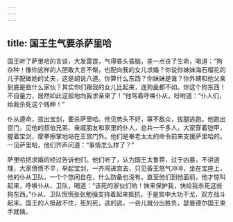 ```yaml
---
---
---
```

title: 国王生气要杀萨里哈
---




国王听了萨里哈的言谈，大发雷霆，气得昏头昏脑，差一点丧了生命，喝道：“狗杂种！像你这样的人胆敢大言不惭，也配向我的女儿求婚？你说你妹妹海石榴花的儿子配做她的丈夫，这是胡说八道。你算什么东西？你妹妹是谁？你外甥和他父亲到底是些什么家伙？其实你们跟我的女儿比起来，连狗彘都不如。你这个狗东西！不自量力，居然如此这般地向我求亲来了！”他骂着呼唤仆从，吩咐道：“仆人们，给我杀死这个贱种！”

仆从遵命，拔出宝剑，要杀萨里哈。他见势头不好，寡不敌众，拔腿逃跑。他跑出宫门，见他的叔伯兄弟、亲戚朋友和家里的仆人，总共一千多人，大家穿着铠甲，握着宝剑，摩拳擦掌地站在王宫门外。他们是奉老太太的命令前来支援萨里哈的。一见萨里哈，他们齐声问道：“事情怎么样了？”

萨里哈把求婚的经过告诉他们。他们听了，认为国王太鲁莽，过于凶暴，不讲道理，大家愤愤不平，举起宝剑，一齐闯进宫去，只见昏王怒气冲冲，坐在宝座上，他的仆从卫队，一个个悠闲自在，什么防备也没有。直至他们到他面前，他才惊叫起来，呼唤仆从、卫队，喝道：“该死的家伙们哟！快来保护我，快给我杀死这些狗东西。”仆从、卫队慌慌张张勉强支持着起来抵抗，于是宫中大功干戈，双方战斗起来。国王的人抵敌不住，死的死，逃的逃，一会儿就分出胜负，瑟曼德尔国王束手就擒。